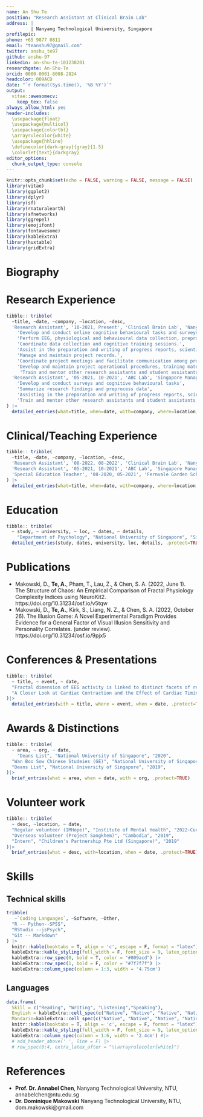 ```yaml
---
name: An Shu Te
position: "Research Assistant at Clinical Brain Lab"
address: |
         | Nanyang Technological University, Singapore
profilepic: 
phone: +65 9877 0811
email: "teanshu97@gmail.com"
twitter: anshu_te97
github: anshu-97
linkedin: an-shu-te-101238201
researchgate: An-Shu-Te
orcid: 0000-0001-8008-2824
headcolor: 009ACD
date: "`r format(Sys.time(), '%B %Y')`"
output: 
  vitae::awesomecv:
    keep_tex: false
always_allow_html: yes
header-includes:
  \usepackage{float}
  \usepackage{multicol}
  \usepackage{colortbl}
  \arrayrulecolor{white}
  \usepackage{hhline}
  \definecolor{dark-gray}{gray}{1.5}
  \colorlet{text}{darkgray}
editor_options: 
  chunk_output_type: console
---
```


```r
knitr::opts_chunk$set(echo = FALSE, warning = FALSE, message = FALSE)
library(vitae)
library(ggplot2)
library(dplyr)
library(sf)
library(rnaturalearth)
library(sfnetworks)
library(ggrepel)
library(emojifont)
library(fontawesome)
library(kableExtra)
library(huxtable)
library(gridExtra)
```



<!-- | Nationality: Ecuadorian, Birthdate: 05/01/1994 -->

Biography
==========================================

\paragraphstyle{My research interests lie in emotion regulation, particularly in investigating its association with interoception and personality traits. I am also interested in investigating the mechanistic underpinnings of psychotic and mood disorders, as well as the role of parental passive-aggression on children's externalizing and interalizing behaviours.}

\faIcon{briefcase} Research Experience
============================================

```r

tibble:: tribble(
  ~title, ~date, ~company, ~location, ~desc,
  'Research Assistant', '10-2021, Present', 'Clinical Brain Lab', 'Nanyang Technological University', c(
    'Develop and conduct online cognitive behavioural tasks and surveys (using jsPscyh etc.,)',
    'Perform EEG, physiological and behavioural data collection, preprocessing and data analysis',
    'Coordinate data collection and cognitive training sessions.',
    'Assist in the preparation and writing of progress reports, scientific presentations, manuscripts, abstracts and publications',
    'Manage and maintain project records.',
    'Coordinate project meetings and facilitate communication among project personnel',
    'Develop and maintain project operational procedures, training materials and documents',
     'Train and mentor other research assistants and student assistants'),
  'Research Assistant', '05-2021, 10-2021', 'ABC Lab', 'Singapore Management University', c('Recruit subjects on and off campus',
    'Develop and conduct surveys and cognitive behavioural tasks',
    'Summarize research findings and preprocess data',
    'Assisting in the preparation and writing of progress reports, scientific presentations, abstracts, manuscripts and publications',
    'Train and mentor other research assistants and student assistants')
) |> 
  detailed_entries(what=title, when=date, with=company, where=location, why=desc, .protect = TRUE)

```


\faIcon{chalkboard} Clinical/Teaching Experience
==================================================

```r
tibble:: tribble(
  ~title, ~date, ~company, ~location, ~desc,
  'Research Assistant', '08-2022, 08-2022', 'Clinical Brain Lab', 'Nanyang Technological University', c('Conducted an "Intro to Github" workshop'),
  'Research Assistant', '05-2021, 10-2021', 'ABC Lab', 'Singapore Management University', c('Screen older adults for neurocognitive deficits using assessment tools'),
  'Special Education Teacher', '08-2020, 05-2021', 'Fernvale Garden School', 'Movement for the Intellectually Disabled', c('Taught students (7 - 18 year olds) with moderate to severe neurodevelopmental and behavioural disorders a range of subjects (English, Math etc.,) as well as basic living skills','Teach students different coping mechanisms to manage behavioural disorders and facilitate behaviour management workshops','Provide regular assessment of living skills, educational progress and behavioural management for children', 'Formulate individualized education plans and treatment and inetervention plans regularly', "Provide basic assessment of children's behavioural needs as well as educational progress",'Support students’ learning using a range of different teaching strategies and handmade as well as self-sourced IT resources'),'Intern', '06-2019, 08-2019', 'Childrens Partnership Pte Ltd', 'Singapore', c('Shadow principal psychologist and assist during intervention sessions','Provide brief case reports based on clinical observations', 'Engage and teach children in special needs teaching programmes', 'Organize social and special needs educational programs to facilitate learning for children', 'Facilitate social skills training and behavioural interventions')
) |> 
  detailed_entries(what=title, when=date, with=company, where=location, why=desc, .protect=TRUE)
```



\faIcon{university} Education
==================================

```r
tibble:: tribble(
  ~ study, ~ university, ~ loc, ~ dates, ~ details,
    "Department of Psychology", "National University of Singapore", "Singapore", "2016 - 2020", c("Bachelor of Social Sciences with Honors (Highest Distinction) in Psychology", "Honors Thesis: What Happens After we Choose to Eat the Forbidden Fruit - Effects of Indulgence Autonomy on Post-Temptation Motivation"),)|> 
  detailed_entries(study, dates, university, loc, details, .protect=TRUE)
```

\faIcon*{file} Publications
===========================

\footnotesize

- Makowski, D., **Te, A.**, Pham, T., Lau, Z., & Chen, S. A. (2022, June 1). The Structure of Chaos: An Empirical Comparison of Fractal Physiology Complexity Indices using NeuroKit2. https://doi.org/10.31234/osf.io/v5tqw
- Makowski, D., **Te, A.**, Kirk, S., Liang, N. Z., & Chen, S. A. (2022, October 26). The Illusion Game: A Novel Experimental Paradigm Provides Evidence for a General Factor of Visual Illusion Sensitivity and Personality Correlates. (under review). https://doi.org/10.31234/osf.io/9pjx5

\normalsize

<!--
\faIcon{lightbulb} Projects
=====================================

\smallskip

\faIcon{satellite} Research projects
---------------------------------
\par\noindent\nobreak\vspace{-30pt}\rule{\textwidth}{1pt} 


```r
proj <- tibble:: tribble(
  ~ name, ~ acronym, ~ date, ~study_area, 
  "A Neuroscientific Investigation of the Interaction between Crowdedness and Environment Typology", "NICE", "2021 - 2022", "SG", 
  "That's Fake News: Modulating the Neurocognitive Processes Underlying the Belief in Deceptive Information", "PPF", "2021-2022", "SG",
  "Cognitive, Neural and Social Factors involved in the Perception of Real vs Fake Information", "PROOF", "2022-2025", "SG",)
  
proj <- proj|> 
  detailed_entries(with = acronym, what = name, when = date, where = study_area, .protect=TRUE)  
```


<!--
\faIcon{laptop-code} Programming projects
----------------------------------
<!-- \par\noindent\nobreak\vspace{-30pt}\rule{\textwidth}{1pt} -->

<!--
```r
tribble(
  ~ name, ~ sum, ~ acronym, ~ type, ~ lang, ~ link,
  "Landslide dammed-lakes detection and monitoring after the Kaikōura earthquake in New Zealand", 
  "GEE project: Landslide dammed-lakes detection and monitoring in Kaikōura, NZ",
  "Kaikoura landslide dammed-lakes \\href{https://github.com/loreabad6/KaikouraDammedLakes_public}{\\tiny{\\faLink}}", 
  "GEE project",
  "JavaScript",
  "\\href{https://github.com/loreabad6/KaikouraDammedLakes_public}{\\faGithub}",
  
  "Blog: Lore Abad", 
  "Lore Abad: Distill blog with my data science work", 
  "Blog \\href{https://loreabad6.github.io/}{\\tiny{\\faLink}}", 
  "Distill blog",
  "R",
  "\\href{https://loreabad6.github.io/}{\\faGlobe}",
  
  "Tidy Geospatial Networks in R", 
  "\\textit{sfnetworks} Tidy Geospatial Networks in R", 
  "sfnetworks \\href{https://luukvdmeer.github.io/sfnetworks/}{\\tiny{\\faLink}}", 
  "R Package",
  "R",
  "\\href{https://luukvdmeer.github.io/sfnetworks/}{\\faGithub}",
  
  "Bicycle Network Analysis Score for UK and NL",
  "BNA-EU: Bicycle Network Analysis Score for UK and NL",
  "BNA-EU \\href{https://github.com/loreabad6/masters-thesis-geotech}{\\tiny{\\faLink}}", 
  "RMarkdown Reporting",
  "R \\& SQL",
  "\\href{https://github.com/loreabad6/masters-thesis-geotech}{\\faGithub}"
) |> 
  brief_entries(with = lang, what = sum, when = link, .protect=FALSE)  
```
-->


\faIcon{comments} Conferences & Presentations
================================

```r
tibble:: tribble(
  ~ title, ~ event, ~ date,
  "Fractal dimension of EEG activity is linked to distinct facets of resting-state cognition",  "Organization for Human Brain Mapping (OHBM)", "06, 2022",
  "A Closer Look at Cardiac Contraction and the Effect of Cardiac Timing on Cognitive Control",  "Organization for Human Brain Mapping (OHBM)", "06, 2022",
)|> 
  detailed_entries(with = title, where = event, when = date, .protect=TRUE)  
```


\faIcon{medal} Awards & Distinctions
===============================

```r
tibble:: tribble(
  ~ area, ~ org, ~ date,
    "Deans List", "National University of Singapore", "2020",
  "Wan Boo Sow Chinese Studeies (GE)", "National University of Singapore", "2019",
  "Deans List", "National University of Singapore", "2019",
)|> 
  brief_entries(what = area, when = date, with = org, .protect=TRUE)
```

\faIcon{hand-holding-heart} Volunteer work
===============================

```r
tibble:: tribble(
  ~ desc, ~location, ~ date,
  "Regular volunteer (IMHope)", "Institute of Mental Health", "2022-Current",
  "Overseas volunteer (Project Sangkhem)", "Cambodia", "2019",
  "Intern", "Children's Partnership Pte Ltd (Singapore)", "2019"
)|> 
  brief_entries(what = desc, with=location, when = date, .protect=TRUE)
```

<!-- 
\faIcon{users} Memberships
===============================
```r
tribble(
  ~ org, ~ date,
  "R-Ladies Global \\href{https://rladies.org/austria-rladies/name/lorena-abad/}{\\tiny{\\faIcon{link}}}", "since 2020",
  "Women in Geospatial \\href{https://speakers.womeningeospatial.org/speakers}{\\tiny{\\faIcon{link}}}", "since 2020",
  "European Geosciences Union", "since 2020",
  "Erasmus Mundus Association", "since 2020"
) |> 
  brief_entries(what = org, when = date, .protect = F)
```
-->

\faIcon{brain} Skills
================================

\smallskip

\faIcon{cogs} Technical skills
---------------------------------
<!-- \noindent\makebox[\linewidth]{\rule{\textwidth}{0.4pt}} -->

<!-- \par\noindent\nobreak\vspace{-30pt}\rule{\textwidth}{1pt} -->

```r
tribble(
   ~`Coding Languages`, ~Software, ~Other,
  "R -- Python--SPSS",
  "RStudio --jsPsych",
  "Git -- Markdown"
) |>
  knitr::kable(booktabs = T, align = 'c', escape = F, format = "latex") |>
  kableExtra::kable_styling(full_width = F, font_size = 9, latex_options = "HOLD_position") |> 
  kableExtra::row_spec(0, bold = T, color = "#009acd") |> 
  kableExtra::row_spec(1, bold = F, color = "#7f7f7f") |> 
  kableExtra::column_spec(column = 1:3, width = '4.75cm')
```

<!-- \smallskip -->

<!--
\faIcon{calendar} Organizational skills
------------------------------
```r
tribble(
  ~ event, ~ date, ~ place,
  "e-Rum 2020 satellite event: \\textit{sfnetworks} Webinar and Hackathon \\href{https://2020.erum.io/program/hackathon/}{\\tiny{\\faIcon{link}}}", "06, 2020", "Online Event",
  "citizenMorph App Testing Workshop", "09, 2019", "Höfn, IS",
  "GeoMundus 2018 \\href{http://www.geomundus.org/2018/}{\\tiny{\\faIcon{link}}}", "12, 2018", "Lisbon, PT",
  # "I University Simposium of Environmental Science Research", "06, 2016", "Cuenca, EC",
  "Vicepresident of the Student Association of Environmental Engineers", "2013 - 2014", "Cuenca, EC",
) |> 
  brief_entries(what = event, when = date, with = place, .protect = F)
```
  -->
  
\smallskip

\faIcon{language} Languages
-------------------------------

```r
data.frame(
  Skill = c("Reading", "Writing", "Listening","Speaking"),
  English = kableExtra::cell_spec(c("Native", "Native", "Native", "Native"), "latex", color="#009acd"),
  Mandarin=kableExtra::cell_spec(c("Native", "Native", "Native", "Native"), "latex", color="#4cb8dc") ) |>
  knitr::kable(booktabs = T, align = 'c', escape = F, format = "latex") |>
  kableExtra::kable_styling(full_width = F, font_size = 9, latex_options = "HOLD_position") |> 
  kableExtra::column_spec(column = 1:6, width = '2.4cm') #|> 
  # add_header_above(' ', line = F) |>
  # row_spec(0:4, extra_latex_after = "\\arrayrulecolor{white}") 
```

\faIcon{comment} References
=============================

\footnotesize

- **Prof. Dr. Annabel Chen**, Nanyang Technological University, NTU, annabelchen@ntu.edu.sg 
- **Dr. Dominique Makowski** Nanyang Technological University, NTU, dom.makowski@gmail.com


\normalsize

<!-- \footnotesize -->
<!-- \begin{multicols}{3} -->
<!-- \begin{center} -->

<!-- \textbf{Prof. Dr. Edzer Pebesma} \newline -->
<!-- \faIcon{phone} +49 251 83-33081 \newline -->
<!-- \faIcon{at} edzer.pebesma@uni-muenster.de \newline -->
<!-- \faIcon{envelope} Institute for Geoinformatics \newline -->
<!-- Heisenbergstraße 2, \newline -->
<!-- 48149 Münster, Germany -->

<!-- \textbf{Prof. Dr. Marco Painho} \newline -->
<!-- \faIcon{phone} +351 213 871 573 \newline -->
<!-- \faIcon{at} painho@novaims.unl.pt \newline -->
<!-- \faIcon{envelope} NOVA Information Management School \newline -->
<!-- Campus de Campolide\newline -->
<!-- 1070-312 Lisbon, Portugal -->

<!-- \textbf{Mag. Daniel Hölbling} \newline -->
<!-- \faIcon{phone} +43 (0)662 8044 7581 \newline -->
<!-- \faIcon{at} daniel.hoelbling@plus.ac.at \newline -->
<!-- \faIcon{envelope} Department of Geoinformatics - Z\_GIS 'newline -->
<!-- Schillerstrasse 30 \newline -->
<!-- 5020 Salzburg, Austria -->
<!-- \end{center} -->
<!-- \end{multicols} -->

<!-- \normalsize -->
